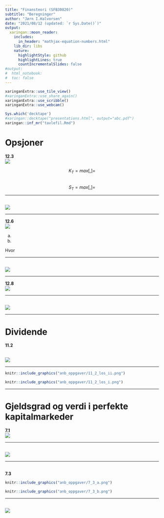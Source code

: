 ```yaml
---
title: "Finansteori (SFB30820)"
subtitle: "Beregninger"
author: "Jørn I.Halvorsen"
date: "2021/08/12 (updated: `r Sys.Date()`)"
output:
  xaringan::moon_reader:
    includes:
      in_header: "mathjax-equation-numbers.html"
    lib_dir: libs
    nature:
      highlightStyle: github
      highlightLines: true
      countIncrementalSlides: false
#output: 
#  html_notebook:
#  toc: false
---
```


```r
xaringanExtra::use_tile_view()
#xaringanExtra::use_share_again()
xaringanExtra::use_scribble()
xaringanExtra::use_webcam()
```

```r
Sys.which('decktape')
#xaringan::decktape("presentations.html", output="abc.pdf")
xaringan::inf_mr("tavlefil.Rmd")
```

# Opsjoner 
**12.3**
<br>
![](anb_oppgaver/12_3.png)
<br>

$$
K_T=max[,]=
$$
<br>
$$
S_T=max[,]=
$$

---

<br>
![](anb_oppgaver/12_3_los.png)
<br>

---

**12.6**
<br>
![](anb_oppgaver/12_6.png)
<br>

a.
\begin{equation}
m = \frac{A_0 (\theta-n)}{K_\theta-K_n}
\end{equation}
b.

\begin{equation}
K_0 = \frac{1}{1+r_f}[qK_\theta+(1-q)K_n]=\frac{}{}[] 
\end{equation}
Hvor
\begin{equation*}
q=\frac{1+r_f-n}{\theta-n}=... \\ (1-q)=\frac{\theta-1-r_f}{\theta-n} = ...
\end{equation*}

---

<br>
![](anb_oppgaver/12_6_los.png)
<br>

---

**12.8**
<br>
![](anb_oppgaver/12_8.png)
<br>

---

<br>
![](anb_oppgaver/12_8_los.png)
<br>

---

# Dividende
**11.2**

<br>
![](anb_oppgaver/11_2.png)
<br>

---

```r
knitr::include_graphics("anb_oppgaver/11_2_los_ii.png")
```

```r
knitr::include_graphics("anb_oppgaver/11_2_los_i.png")
```


---

# Gjeldsgrad og verdi i perfekte kapitalmarkeder

**7.1**
<br>
![](anb_oppgaver/7_1.png)
<br>

---

<br>
![](anb_oppgaver/7_1_los.png)
<br>

---

<br>
**7.3**

```r
knitr::include_graphics("anb_oppgaver/7_3_a.png")
```

```r
knitr::include_graphics("anb_oppgaver/7_3_b.png")
```


---

<br>
![](anb_oppgaver/7_3_los.png)
<br>




